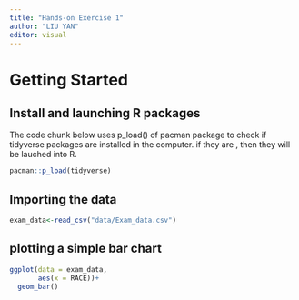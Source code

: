 ```yaml
---
title: "Hands-on Exercise 1"
author: "LIU YAN"
editor: visual
---
```


# Getting Started

## Install and launching R packages

The code chunk below uses p_load() of pacman package to check if tidyverse packages are installed in the computer. if they are , then they will be lauched into R.

```r
pacman::p_load(tidyverse)
```

## Importing the data

```r
exam_data<-read_csv("data/Exam_data.csv")
```

## plotting a simple bar chart

```r

ggplot(data = exam_data,
       aes(x = RACE))+
  geom_bar()
```
